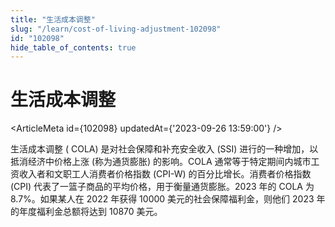 ```yaml
---
title: "生活成本调整"
slug: "/learn/cost-of-living-adjustment-102098"
id: "102098"
hide_table_of_contents: true
---
```



# 生活成本调整

<ArticleMeta id={102098} updatedAt={'2023-09-26 13:59:00'} />
<div className='border-solid border-b border-t-0 my-4 border-[var(--ifm-color-gray-300)]' />

生活成本调整 ( COLA) 是对社会保障和补充安全收入 (SSI) 进行的一种增加，以抵消经济中价格上涨 (称为通货膨胀) 的影响。COLA 通常等于特定期间内城市工资收入者和文职工人消费者价格指数 (CPI-W) 的百分比增长。消费者价格指数 (CPI) 代表了一篮子商品的平均价格，用于衡量通货膨胀。2023 年的 COLA 为 8.7%。如果某人在 2022 年获得 10000 美元的社会保障福利金，则他们 2023 年的年度福利金总额将达到 10870 美元。
